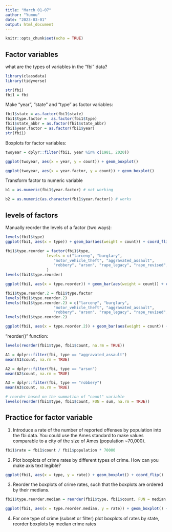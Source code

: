 ```yaml
---
title: "March 01-07"
author: "Yumou"
date: "2023-03-01"
output: html_document
---
```


```r
knitr::opts_chunk$set(echo = TRUE)
```

## Factor variables

what are the types of variables in the "fbi" data?

```r
library(classdata)
library(tidyverse)

str(fbi)
fbi1 = fbi
```

Make "year", "state" and "type" as factor variables:

```r
fbi1$state = as.factor(fbi1$state)
fbi1$type.factor =  as.factor(fbi1$type)
fbi1$state_abbr = as.factor(fbi1$state_abbr)
fbi1$year.factor = as.factor(fbi1$year)
str(fbi1)
```

Boxplots for factor variables:

```r
twoyear = dplyr::filter(fbi1, year %in% c(1981, 2020))

ggplot(twoyear, aes(x = year, y = count)) + geom_boxplot()

ggplot(twoyear, aes(x = year.factor, y = count)) + geom_boxplot()
```

Transform factor to numeric variable

```r
b1 = as.numeric(fbi1$year.factor) # not working

b2 = as.numeric(as.character(fbi1$year.factor)) # works
```

## levels of factors

Manually reorder the levels of a factor (two ways):

```r
levels(fbi1$type)
ggplot(fbi1, aes(x = type)) + geom_bar(aes(weight = count)) + coord_flip() # not ordered

fbi1$type.reorder = factor(fbi1$type, 
                  levels = c("larceny", "burglary", 
                     "motor_vehicle_theft", "aggravated_assault", 
                     "robbery", "arson", "rape_legacy", "rape_revised", "homicide")
                  )
levels(fbi1$type.reorder)

ggplot(fbi1, aes(x = type.reorder)) + geom_bar(aes(weight = count)) + coord_flip() # works

fbi1$type.reorder.2 = fbi1$type.factor
levels(fbi1$type.reorder.2)
levels(fbi1$type.reorder.2) = c("larceny", "burglary", 
                     "motor_vehicle_theft", "aggravated_assault", 
                     "robbery", "arson", "rape_legacy", "rape_revised", "homicide")
levels(fbi1$type.reorder.2)

ggplot(fbi1, aes(x = type.reorder.2)) + geom_bar(aes(weight = count)) + coord_flip() # not working

```

"reorder()" function:

```r
levels(reorder(fbi1$type, fbi1$count, na.rm = TRUE))

A1 = dplyr::filter(fbi, type == "aggravated_assault")
mean(A1$count, na.rm = TRUE)

A2 = dplyr::filter(fbi, type == "arson")
mean(A2$count, na.rm = TRUE)

A3 = dplyr::filter(fbi, type == "robbery")
mean(A3$count, na.rm = TRUE)

# reorder based on the summation of "count" variable
levels(reorder(fbi1$type, fbi1$count, FUN = sum, na.rm = TRUE))
```

## Practice for factor variable

1. Introduce a rate of the number of reported offenses by population into the fbi data. You could use the Ames standard to make values comparable to a city of the size of Ames (population ~70,000).

```r
fbi1$rate = fbi1$count / fbi1$population * 70000
```


2. Plot boxplots of crime rates by different types of crime. How can you make axis text legible?

```r
ggplot(fbi1, aes(x = type, y = rate)) + geom_boxplot() + coord_flip()
```


3. Reorder the boxplots of crime rates, such that the boxplots are ordered by their medians.

```r
fbi1$type.reorder.median = reorder(fbi1$type, fbi1$count, FUN = median, na.rm = TRUE)

ggplot(fbi1, aes(x = type.reorder.median, y = rate)) + geom_boxplot() + coord_flip()
```

4. For one type of crime (subset or filter) plot boxplots of rates by state, reorder boxplots by median crime rates